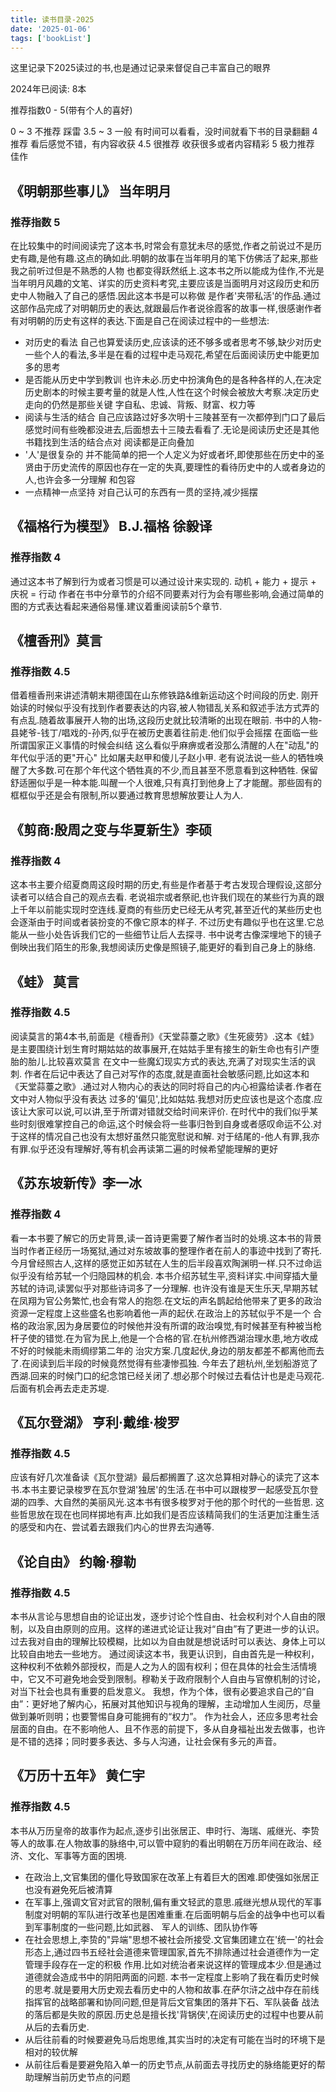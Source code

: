 ```yaml
---
title: 读书目录-2025
date: '2025-01-06'
tags: ['bookList']
---
```


这里记录下2025读过的书,也是通过记录来督促自己丰富自己的眼界

2024年已阅读: 8本

推荐指数0 - 5(带有个人的喜好)

0 ~ 3 不推荐 踩雷
3.5 ~ 3 一般 有时间可以看看，没时间就看下书的目录翻翻
4 推荐 看后感觉不错，有内容收获
4.5 很推荐 收获很多或者内容精彩
5 极力推荐 佳作

## 《明朝那些事儿》 当年明月

### 推荐指数 5

在比较集中的时间阅读完了这本书,时常会有意犹未尽的感觉,作者之前说过不是历史有趣,是他有趣.这点的确如此.明朝的故事在当年明月的笔下仿佛活了起来,那些我之前听过但是不熟悉的人物
也都变得跃然纸上.这本书之所以能成为佳作,不光是当年明月风趣的文笔、详实的历史资料考究,主要应该是当面明月对这段历史和历史中人物融入了自己的感悟.因此这本书是可以称做
是作者'夹带私活'的作品.通过这部作品完成了对明朝历史的表达,就跟最后作者说徐霞客的故事一样,很感谢作者有对明朝的历史有这样的表达.下面是自己在阅读过程中的一些想法:

- 对历史的看法 自己也算爱读历史,应该读的还不够多或者思考不够,缺少对历史一些个人的看法,多半是在看的过程中走马观花,希望在后面阅读历史中能更加多的思考
- 是否能从历史中学到教训 也许未必.历史中扮演角色的是各种各样的人,在决定历史剧本的时候主要考量的就是人性,人性在这个时候会被放大考察.决定历史走向的仍然是那些关键
  字自私、忠诚、背叛、财富、权力等
- 阅读与生活的结合 自己应该路过好多次明十三陵甚至有一次都停到门口了最后感觉时间有些晚都没进去,后面想去十三陵去看看了.无论是阅读历史还是其他书籍找到生活的结合点对
  阅读都是正向叠加
- '人'是很复杂的 并不能简单的把一个人定义为好或者坏,即使那些在历史中的圣贤由于历史流传的原因也存在一定的失真,要理性的看待历史中的人或者身边的人,也许会多一分理解
  和包容
- 一点精神一点坚持 对自己认可的东西有一贯的坚持,减少摇摆

## 《福格行为模型》 B.J.福格 徐毅译

### 推荐指数 4

通过这本书了解到行为或者习惯是可以通过设计来实现的.
动机 + 能力 + 提示 + 庆祝 = 行动
作者在书中分章节的介绍不同要素对行为会有哪些影响,会通过简单的图的方式表达看起来通俗易懂.建议着重阅读前5个章节.

## 《檀香刑》莫言

### 推荐指数 4.5

借着檀香刑来讲述清朝末期德国在山东修铁路&维新运动这个时间段的历史.
刚开始读的时候似乎没有找到作者要表达的内容,被人物错乱关系和叙述手法方式弄的有点乱.随着故事展开人物的出场,这段历史就比较清晰的出现在眼前.
书中的人物-县姥爷-钱丁/唱戏的-孙丙,似乎在被历史裹着往前走.他们似乎会摇摆 在面临一些所谓国家正义事情的时候会纠结 这么看似乎麻痹或者没那么清醒的人在"动乱"的年代似乎活的更"开心"
比如屠夫赵甲和傻儿子赵小甲.
老有说法说一些人的牺牲唤醒了大多数.可在那个年代这个牺牲真的不少,而且甚至不愿意看到这种牺牲.
保留舒适圈似乎是一种本能.叫醒一个人很难,只有真打到他身上了才能醒。那些固有的框框似乎还是会有限制,所以要通过教育思想解放要让人为人.

## 《剪商:殷周之变与华夏新生》李硕

### 推荐指数 4

这本书主要介绍夏商周这段时期的历史,有些是作者基于考古发现合理假设,这部分读者可以结合自己的观点去看.
老说祖宗或者祭祀,也许我们现在的某些行为真的跟上千年以前能实现时空连线.夏商的有些历史已经无从考究,甚至近代的某些历史也会逐渐由于时间或者装扮变的不像它原本的样子.
不过历史有趣似乎也在这里.它总能从一些小处告诉我们它的一些细节让后人去探寻.
书中说考古像深埋地下的镜子倒映出我们陌生的形象,我想阅读历史像是照镜子,能更好的看到自己身上的脉络.

## 《蛙》 莫言

### 推荐指数 4.5

阅读莫言的第4本书,前面是《檀香刑》《天堂蒜薹之歌》《生死疲劳》.这本《蛙》是主要围绕计划生育时期姑姑的故事展开,在姑姑手里有接生的新生命也有引产堕胎的胎儿.比较喜欢莫言
在文中一些魔幻现实方式的表达,充满了对现实生活的讽刺.
作者在后记中表达了自己对写作的态度,就是直面社会敏感问题,比如这本和《天堂蒜薹之歌》.通过对人物内心的表达的同时将自己的内心袒露给读者.作者在文中对人物似乎没有表达
过多的'偏见',比如姑姑.我想对历史应该也是这个态度.应该让大家可以说,可以讲,至于所谓对错就交给时间来评价.
在时代中的我们似乎某些时刻很难掌控自己的命运,这个时候会将一些事归咎到自身或者感叹命运不公.对于这样的情况自己也没有太想好虽然只能宽慰说和解.
对于结尾的-他人有罪,我亦有罪.似乎还没有理解好,等有机会再读第二遍的时候希望能理解的更好

## 《苏东坡新传》李一冰

### 推荐指数 4

看一本书要了解它的历史背景,读一首诗更需要了解作者当时的处境.这本书的背景当时作者正经历一场冤狱,通过对东坡故事的整理作者在前人的事迹中找到了寄托.今月曾经照古人,这样的感觉正如苏轼在人生的后半段喜欢陶渊明一样.只不过命运似乎没有给苏轼一个归隐园林的机会.
本书介绍苏轼生平,资料详实.中间穿插大量苏轼的诗词,读罢似乎对那些诗词多了一分理解.
也许没有谁是天生乐天,早期苏轼在凤翔为官公务繁忙,也会有常人的抱怨.在文坛的声名鹊起给他带来了更多的政治资源一定程度上这些盛名也影响着他一声的起伏.在政治上的苏轼似乎不是一个
合格的政治家,因为身居要位的时候他并没有所谓的政治嗅觉,有时候甚至有种被当枪杆子使的错觉.在为官为民上,他是一个合格的官.在杭州修西湖治理水患,地方收成不好的时候能未雨绸缪第二年的
治灾方案.几度起伏,身边的朋友都差不都离他而去了.在阅读到后半段的时候竟然觉得有些凄惨孤独.
今年去了趟杭州,坐划船游览了西湖.回来的时候门口的纪念馆已经关闭了.想必那个时候过去看估计也是走马观花.后面有机会再去走走苏堤.

## 《瓦尔登湖》 亨利·戴维·梭罗

### 推荐指数 4.5
应该有好几次准备读《瓦尔登湖》最后都搁置了.这次总算相对静心的读完了这本书.本书主要记录梭罗在瓦尔登湖'独居'的生活.在书中可以跟梭罗一起感受瓦尔登湖的四季、大自然的美丽风光.这本书有很多梭罗对于他的那个时代的一些哲思.
这些哲思放在现在也同样掷地有声.比如我们是否应该精简我们的生活更加注重生活的感受和内在、尝试着去跟我们内心的世界去沟通等.

## 《论自由》 约翰·穆勒  
### 推荐指数 4.5
本书从言论与思想自由的论证出发，逐步讨论个性自由、社会权利对个人自由的限制，以及自由原则的应用。这样的递进式论证让我对“自由”有了更进一步的认识。过去我对自由的理解比较模糊，比如以为自由就是想说话时可以表达、身体上可以比较自由地去一些地方。
通过阅读这本书，我更认识到，自由首先是一种权利，这种权利不依赖外部授权，而是人之为人的固有权利；但在具体的社会生活情境中，它又不可避免地会受到限制。穆勒关于政府限制个人自由与官僚机制的讨论，对当下社会也具有重要的启发意义。
我想，作为个体，很有必要追求自己的“自由”：更好地了解内心，拓展对其他知识与视角的理解，主动增加人生阅历，尽量做到兼听则明；也要警惕自身可能拥有的“权力”。
作为社会人，还应多思考社会层面的自由。在不影响他人、且不作恶的前提下，多从自身福祉出发去做事，也许是不错的选择；同时要多表达、多与人沟通，让社会保有多元的声音。

## 《万历十五年》 黄仁宇

### 推荐指数 4.5 
本书从万历皇帝的故事作为起点,逐步引出张居正、申时行、海瑞、戚继光、李贽等人的故事.在人物故事的脉络中,可以管中窥豹的看出明朝在万历年间在政治、经济、文化、军事等方面的困境.
* 在政治上,文官集团的僵化导致国家在改革上有着巨大的困难.即使强如张居正也没有避免死后被清算
* 在军事上,强调文官对武官的限制,偏有重文轻武的意思.戚继光想从现代的军事制度对明朝的军队进行改革也是困难重重.在后面明朝与后金的战争中也可以看到军事制度的一些问题,比如武器、
军人的训练、团队协作等
* 在社会思想上,李贽的"异端"思想不被社会所接受.文官集团建立在'统一'的社会形态上,通过四书五经社会道德来管理国家,首先不排除通过社会道德作为一定管理手段存在一定的积极
作用.比如对统治者来说这样的管理成本少.但是通过道德就会造成书中的阴阳两面的问题.
本书一定程度上影响了我在看历史时候的思考.就是要用大历史观去看历史中的人物和故事.在萨尔浒之战中存在前线指挥官的战略部署和协同问题,但是背后文官集团的落井下石、军队装备
战法的落后都是失败的原因.历史总是擅长找'背锅侠',在阅读历史的过程中也要从前从后的去看历史.
* 从后往前看的时候要避免马后炮思维,其实当时的决定有可能在当时的环境下是相对的较优解
* 从前往后看是要避免陷入单一的历史节点,从前面去寻找历史的脉络能更好的帮助理解当前历史节点的问题


